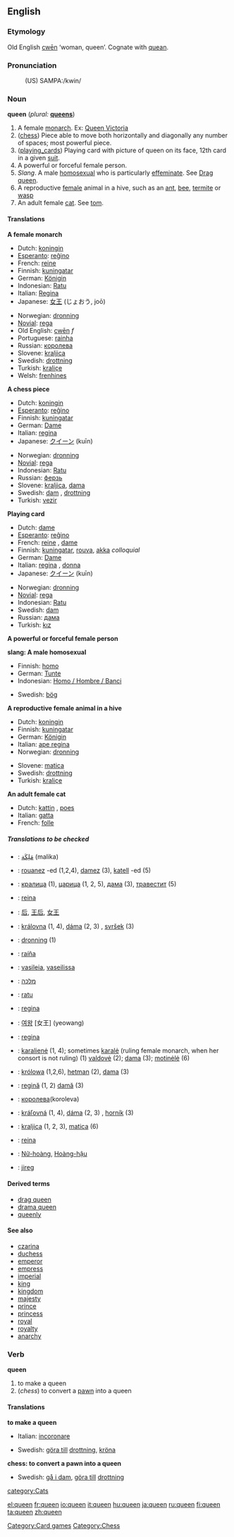 ==English==

===Etymology===
Old English [[cwēn]] ‘woman, queen’.  Cognate with [[quean]].

===Pronunciation===
:(US) SAMPA:/kwin/

===Noun===
'''queen'''  (''plural:'' '''[[queen]]s''')

# A female [[monarch]]. Ex: [[:w:Queen Victoria|Queen Victoria]]
# ([[chess]]) Piece able to move both horizontally and diagonally any number of spaces; most powerful piece.
# ([[playing_cards]]) Playing card with picture of queen on its face, 12th card in a given [[suit]].
# A powerful or forceful female person.
# ''Slang''. A male [[homosexual]] who is particularly [[effeminate]]. See [[Drag queen]].
# A reproductive [[female]] animal in a hive, such as an [[ant]], [[bee]], [[termite]] or [[wasp]]
# An adult female [[cat]]. See [[tom]].

====Translations====
'''A female monarch'''
{{top}}
*Dutch: [[koningin]] {{f}}
*[[Esperanto]]: [[reĝino]]
*French: [[reine]] {{f}}
*Finnish: [[kuningatar]]
*German: [[Königin]] {{f}}
*Indonesian: [[Ratu]]
*Italian: [[Regina]]  {{f}}
*Japanese: [[女王]] (じょおう, joō)
{{mid}}
*Norwegian: [[dronning]]
*[[Novial]]: [[rega]]
*Old English: [[cwen|cwēn]] ''f''
*Portuguese: [[rainha]] {{f}}
*Russian: [[королева]] {{f}}
*Slovene: [[kraljica]]
*Swedish: [[drottning]] {{c}}
*Turkish: [[kraliçe]]
*Welsh: [[frenhines]]
{{bottom}}

'''A chess piece'''
{{top}}
*Dutch: [[koningin]]
*[[Esperanto]]: [[reĝino]]
*Finnish: [[kuningatar]]
*German: [[Dame]] {{f}}
*Italian: [[regina]]  {{f}}
*Japanese: [[クイーン]] (kuīn)
{{mid}}
*Norwegian: [[dronning]]
*[[Novial]]: [[rega]]
*Indonesian: [[Ratu]]
*Russian: [[ферзь]] {{m}}
*Slovene: [[kraljica]], [[dama]] 
*Swedish: [[dam]] {{c}}, [[drottning]] {{c}}
*Turkish: [[vezir]]
{{bottom}}

'''Playing card'''
{{top}}
*Dutch: [[dame]] {{f}}
*[[Esperanto]]: [[reĝino]]
*French: [[reine]] {{f}}, [[dame]]
*Finnish: [[kuningatar]], [[rouva]], [[akka]] ''colloquial''
*German: [[Dame]] {{f}}
*Italian: [[regina]]  {{f}}, [[donna]] {{f}}
*Japanese: [[クイーン]] (kuīn)
{{mid}}
*Norwegian: [[dronning]]
*[[Novial]]: [[rega]]
*Indonesian: [[Ratu]]
*Swedish: [[dam]] {{c}}
*Russian: [[дама]] {{f}}
*Turkish: [[kız]]
{{bottom}}

'''A powerful or forceful female person'''
{{top}}
{{mid}}
{{bottom}}

'''slang: A male homosexual'''
{{top}}
*Finnish: [[homo]]
*German: [[Tunte]] {{f}}
*Indonesian: [[Homo / Hombre / Banci]]
{{mid}}
*Swedish: [[bög]]
{{bottom}}

'''A reproductive female animal in a hive'''
{{top}}
*Dutch: [[koningin]]
*Finnish: [[kuningatar]]
*German: [[Königin]] {{f}}
*Italian: [[ape regina]]  {{f}}
*Norwegian: [[dronning]]
{{mid}}
*Slovene: [[matica]]
*Swedish: [[drottning]] {{c}}
*Turkish: [[kraliçe]]
{{bottom}}

'''An adult female cat'''
{{top}}
*Dutch: [[kattin]] {{f}}, [[poes]] {{f}}
*Italian: [[gatta]]  {{f}}
*French: [[folle]] {{f}}
{{mid}}
{{bottom}}

=====Translations to be checked=====
{{checktrans}}

*{{ttbc|Arabic}}: [[ملكة|مَلِكَة]] (malika)
*{{ttbc|Breton}}: [[rouanez]] {{f}} -ed {{p}} (1,2,4), [[damez]] {{f}} (3), [[katell]] {{f}} -ed {{p}} (5)
*{{ttbc|Bulgarian}}: [[кралица]] {{f}} (1), [[царица]] {{f}} (1, 2, 5), [[дама]] {{f}} (3), [[травестит]]  (5)
*{{ttbc|Catalan}}: [[reina]] {{f}}
*{{ttbc|Chinese}}: [[后]], [[王后]], [[女王]]
*{{ttbc|Czech}}: [[královna]] (1, 4), [[dáma]] (2, 3) {{f}}, [[svršek]] (3)  {{m}}
*{{ttbc|Danish}}: [[dronning]] {{c}} (1)
*{{ttbc|Galician}}: [[raíña]] {{f}}
*{{ttbc|Greek}}: [[vasileia]], [[vaseilissa]]
*{{ttbc|Hebrew}}: [[מלכה]] {{f}}
*{{ttbc|Indonesian}}: [[ratu]]
*{{ttbc|Interlingua}}: [[regina]]
*{{ttbc|Korean}}: [[여왕]] [女王] (yeowang)
*{{ttbc|Latin}}: [[regina]] {{f}}
*{{ttbc|Lithuanian}}: [[karalienė]] {{f}} (1, 4); sometimes [[karalė]] {{f}} (ruling female monarch, when her consort is not ruling) (1) [[valdovė]] {{f}} (2); [[dama]] {{f}} (3); [[motinėlė]] {{f}} (6)
*{{ttbc|Polish}}: [[królowa]] {{f}} (1,2,6), [[hetman]] {{m}} (2), [[dama]] {{f}} (3)
*{{ttbc|Romanian}}: [[regină]] {{f}} (1, 2) [[damă]] (3)
*{{ttbc|Russian}}: [[королева]](koroleva)
*{{ttbc|Slovak}}: [[kráľovná]] (1, 4), [[dáma]] (2, 3) {{f}}, [[horník]] (3)  {{m}}
*{{ttbc|Slovene}}: [[kraljica]] {{f}} (1, 2, 3), [[matica]] {{f}} (6)
*{{ttbc|Spanish}}: [[reina]] {{f}}
*{{ttbc|Vietnamese}}: [[Nữ-hoàng]], [[Hoàng-hậu]]  
*{{ttbc|Volapük}}: [[jireg]]

====Derived terms====
*[[drag queen]]
*[[drama queen]]
*[[queenly]]

====See also====
*[[czarina]]
*[[duchess]]
*[[emperor]]
*[[empress]]
*[[imperial]]
*[[king]]
*[[kingdom]]
*[[majesty]]
*[[prince]]
*[[princess]]
*[[royal]]
*[[royalty]]
*[[anarchy]]

===Verb===
'''queen'''
# to make a queen
# (''chess'') to convert a [[pawn]] into a queen

====Translations====
'''to make a queen'''
{{top}}
*Italian: [[incoronare]]
{{mid}}
*Swedish: [[göra till]] [[drottning]], [[kröna]]
{{bottom}}

'''chess: to convert a pawn into a queen'''
{{top}}
{{mid}}
*Swedish: [[gå i dam]], [[göra till]] [[drottning]]
{{bottom}}

[[category:Cats]]
[[Category:Card games]]
[[Category:Chess]]

[[el:queen]]
[[fr:queen]]
[[io:queen]]
[[it:queen]]
[[hu:queen]]
[[ja:queen]]
[[ru:queen]]
[[fi:queen]]
[[ta:queen]]
[[zh:queen]]